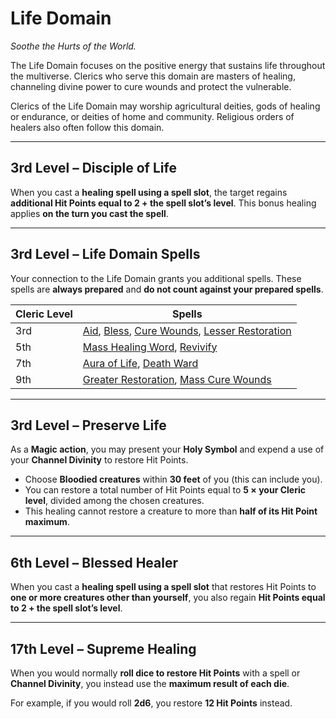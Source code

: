 # Life Domain

_Soothe the Hurts of the World._

The Life Domain focuses on the positive energy that sustains life throughout the multiverse. Clerics who serve this domain are masters of healing, channeling divine power to cure wounds and protect the vulnerable.

Clerics of the Life Domain may worship agricultural deities, gods of healing or endurance, or deities of home and community. Religious orders of healers also often follow this domain.

---

## 3rd Level – Disciple of Life

When you cast a **healing spell using a spell slot**, the target regains **additional Hit Points equal to 2 + the spell slot’s level**. This bonus healing applies **on the turn you cast the spell**.

---

## 3rd Level – Life Domain Spells

Your connection to the Life Domain grants you additional spells. These spells are **always prepared** and **do not count against your prepared spells**.

| Cleric Level | Spells                                                                                                                                                                                                                               |
| ------------ | ------------------------------------------------------------------------------------------------------------------------------------------------------------------------------------------------------------------------------------ |
| 3rd          | [Aid](http://dnd2024.wikidot.com/spell:aid), [Bless](http://dnd2024.wikidot.com/spell:bless), [Cure Wounds](http://dnd2024.wikidot.com/spell:cure-wounds), [Lesser Restoration](http://dnd2024.wikidot.com/spell:lesser-restoration) |
| 5th          | [Mass Healing Word](http://dnd2024.wikidot.com/spell:mass-healing-word), [Revivify](http://dnd2024.wikidot.com/spell:revivify)                                                                                                       |
| 7th          | [Aura of Life](http://dnd2024.wikidot.com/spell:aura-of-life), [Death Ward](http://dnd2024.wikidot.com/spell:death-ward)                                                                                                             |
| 9th          | [Greater Restoration](http://dnd2024.wikidot.com/spell:greater-restoration), [Mass Cure Wounds](http://dnd2024.wikidot.com/spell:mass-cure-wounds)                                                                                   |

---

## 3rd Level – Preserve Life

As a **Magic action**, you may present your **Holy Symbol** and expend a use of your **Channel Divinity** to restore Hit Points.

- Choose **Bloodied creatures** within **30 feet** of you (this can include you).
- You can restore a total number of Hit Points equal to **5 × your Cleric level**, divided among the chosen creatures.
- This healing cannot restore a creature to more than **half of its Hit Point maximum**.

---

## 6th Level – Blessed Healer

When you cast a **healing spell using a spell slot** that restores Hit Points to **one or more creatures other than yourself**, you also regain **Hit Points equal to 2 + the spell slot’s level**.

---

## 17th Level – Supreme Healing

When you would normally **roll dice to restore Hit Points** with a spell or **Channel Divinity**, you instead use the **maximum result of each die**.

For example, if you would roll **2d6**, you restore **12 Hit Points** instead.
